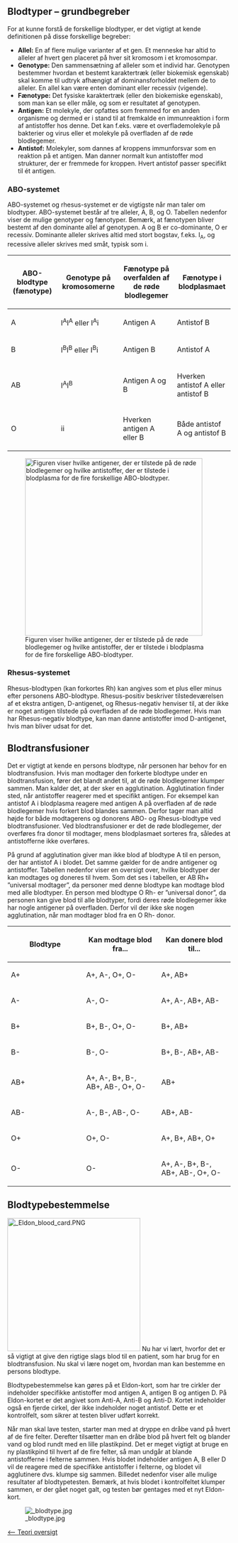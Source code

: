 == Blodtyper – grundbegreber ==

For at kunne forstå de forskellige blodtyper, er det vigtigt at kende definitionen på disse forskellige begreber: 
* '''Allel:''' En af flere mulige varianter af et gen. Et menneske har altid to alleler af hvert gen placeret på hver sit kromosom i et kromosompar.  
* '''Genotype:''' Den sammensætning af alleler som et individ har. Genotypen bestemmer hvordan et bestemt karaktertræk (eller biokemisk egenskab) skal komme til udtryk afhængigt af dominansforholdet mellem de to alleler. En allel kan være enten dominant eller recessiv (vigende). 
* '''Fænotype:''' Det fysiske karaktertræk (eller den biokemiske egenskab), som man kan se eller måle, og som er resultatet af genotypen.   
* '''Antigen:''' Et molekyle, der opfattes som fremmed for en anden organisme og dermed er i stand til at fremkalde en immunreaktion i form af antistoffer hos denne. Det kan f.eks. være et overflademolekyle på bakterier og virus eller et molekyle på overfladen af de røde blodlegemer. 
* '''Antistof:''' Molekyler, som dannes af kroppens immunforsvar som en reaktion på et antigen. Man danner normalt kun antistoffer mod strukturer, der er fremmede for kroppen. Hvert antistof passer specifikt til ét antigen.



=== ABO-systemet ===

ABO-systemet og rhesus-systemet er de vigtigste når man taler om blodtyper. ABO-systemet består af tre alleler, A, B, og O. Tabellen nedenfor viser de mulige genotyper og fænotyper. Bemærk, at fænotypen bliver bestemt af den dominante allel af genotypen. A og B er co-dominante, O er recessiv. Dominante alleler skrives altid med stort bogstav, f.eks. I<sub>A</sub>, og recessive alleler skrives med småt, typisk som i. 

{|border="1" cellpadding="2" 
! width="180" | ABO-blodtype (fænotype)
! width="180" | Genotype på kromosomerne
! width="180" | Fænotype på overfalden af de røde blodlegemer
! width="180" | Fænotype i blodplasmaet
|-
! A
! I<sup>A</sup>I<sup>A</sup> eller I<sup>A</sup>i
! Antigen A
! Antistof B
|-
! B
! I<sup>B</sup>I<sup>B</sup> eller I<sup>B</sup>i
! Antigen B
! Antistof A
|-
! AB
! I<sup>A</sup>I<sup>B</sup>
! Antigen A og B 
! Hverken antistof A eller antistof B
|-
! O
! ii
! Hverken antigen A eller B
! Både antistof A og antistof B
|}


[[Image: Antigen.jpg|frame|x400px|Figuren viser hvilke antigener, der er tilstede på de røde blodlegemer og hvilke antistoffer, der er tilstede i blodplasma for de fire forskellige ABO-blodtyper.]]


=== Rhesus-systemet ===

Rhesus-blodtypen (kan forkortes Rh) kan angives som et plus eller minus efter personens ABO-blodtype. Rhesus-positiv beskriver tilstedeværelsen af et ekstra antigen, D-antigenet, og Rhesus-negativ henviser til, at der ikke er noget antigen tilstede på overfladen af de røde blodlegemer. Hvis man har Rhesus-negativ blodtype, kan man danne antistoffer imod D-antigenet, hvis man bliver udsat for det.


== Blodtransfusioner ==

Det er vigtigt at kende en persons blodtype, når personen har behov for en blodtransfusion. Hvis man modtager den forkerte blodtype under en blodtransfusion, fører det blandt andet til, at de røde blodlegemer klumper sammen. Man kalder det, at der sker en agglutination. Agglutination finder sted, når antistoffer reagerer med et specifikt antigen. For eksempel kan antistof A i blodplasma reagere med antigen A på overfladen af de røde blodlegemer hvis forkert blod blandes sammen. Derfor tager man altid højde for både modtagerens og donorens ABO- og Rhesus-blodtype ved blodtransfusioner. Ved blodtransfusioner er det de røde blodlegemer, der overføres fra donor til modtager, mens blodplasmaet sorteres fra, således at antistofferne ikke overføres. 


På grund af agglutination giver man ikke blod af blodtype A til en person, der har antistof A i blodet. Det samme gælder for de andre antigener og antistoffer. Tabellen nedenfor  viser en oversigt over, hvilke blodtyper der kan modtages og doneres til hvem. Som det ses i tabellen, er AB Rh+ ”universal modtager”, da personer med denne blodtype kan modtage blod med alle blodtyper. En person med blodtype O Rh- er ”universal donor”, da personen kan give blod til alle blodtyper, fordi deres røde blodlegemer ikke har nogle antigener på overfladen. Derfor vil der ikke ske nogen agglutination, når man modtager blod fra en O Rh- donor.


{|border="1" cellpadding="2" 
! width="200" | Blodtype
! width="200" | Kan modtage blod fra...
! width="200" | Kan donere blod til...
|-
! A+
! A+, A-, O+, O-
! A+, AB+
|-
! A-
! A-, O-
! A+, A-, AB+, AB-
|-
! B+
! B+, B-, O+, O-
! B+, AB+
|-
! B-
! B-, O-
! B+, B-, AB+, AB-
|-
! AB+
! A+, A-, B+, B-, AB+, AB-, O+, O-
! AB+
|-
! AB-
! A-, B-, AB-, O-
! AB+, AB-
|-
! O+
! O+, O-
! A+, B+, AB+, O+
|-
! O-
! O-
! A+, A-, B+, B-, AB+, AB-, O+, O-
|}


== Blodtypebestemmelse ==
[[File: Eldon_blood_card.PNG|frame|x300px]]
Nu har vi lært, hvorfor det er så vigtigt at give den rigtige slags blod til en patient, som har brug for en blodtransfusion. Nu skal vi lære noget om, hvordan man kan bestemme en persons blodtype. 


Blodtypebestemmelse kan gøres på et Eldon-kort, som har tre cirkler der indeholder specifikke antistoffer mod antigen A, antigen B og antigen D. På Eldon-kortet er det angivet som Anti-A, Anti-B og Anti-D. Kortet indeholder også en fjerde cirkel, der ikke indeholder noget antistof. Dette er et kontrolfelt, som sikrer at testen bliver udført korrekt. 


Når man skal lave testen, starter man med at dryppe en dråbe vand på hvert af de fire felter. Derefter tilsætter man en dråbe blod på hvert felt og blander vand og blod rundt med en lille plastikpind. Det er meget vigtigt at bruge en ny plastikpind til hvert af de fire felter, så man undgår at blande antistofferne i felterne sammen. Hvis blodet indeholder antigen A, B eller D vil de reagere med de specifikke antistoffer i felterne, og blodet vil agglutinere dvs. klumpe sig sammen. Billedet nedenfor viser alle mulige resultater af blodtypetesten. Bemærk, at hvis blodet i kontrolfeltet klumper sammen, er der gået noget galt, og testen bør gentages med et nyt Eldon-kort. 


[[Image: blodtype.jpg]]





[[Bio-Kemi|<-- Teori oversigt]]